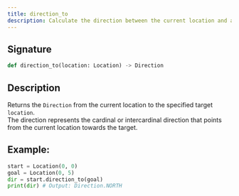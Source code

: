 ```yaml
---
title: direction_to
description: Calculate the direction between the current location and a target location.
---
```


## Signature

```py
def direction_to(location: Location) -> Direction
```

## Description

Returns the `Direction` from the current location to the specified target `location`.  
The direction represents the cardinal or intercardinal direction that points from the
current location towards the target.  

## Example:

```py
start = Location(0, 0)
goal = Location(0, 5)
dir = start.direction_to(goal)
print(dir) # Output: Direction.NORTH
```
